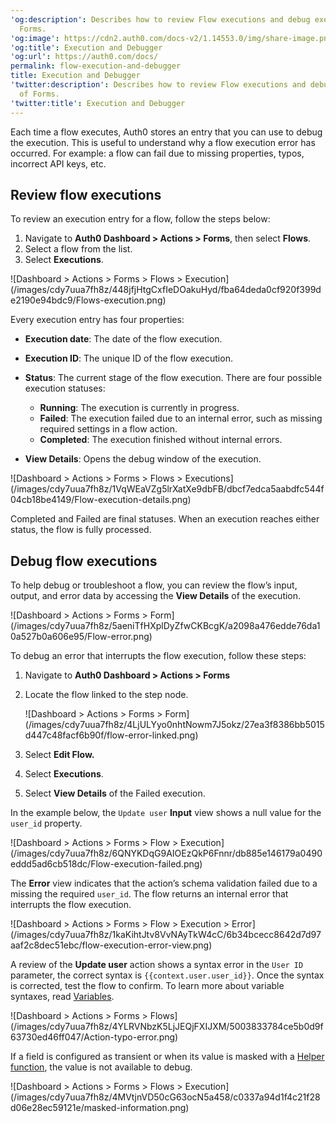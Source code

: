 ---
'og:description': Describes how to review Flow executions and debug executions of
  Forms.
'og:image': https://cdn2.auth0.com/docs-v2/1.14553.0/img/share-image.png
'og:title': Execution and Debugger
'og:url': https://auth0.com/docs/
permalink: flow-execution-and-debugger
title: Execution and Debugger
'twitter:description': Describes how to review Flow executions and debug executions
  of Forms.
'twitter:title': Execution and Debugger
---
Each time a flow executes, Auth0 stores an entry that you can use to debug the execution. This is useful to understand why a flow execution error has occurred. For example: a flow can fail due to missing properties, typos, incorrect API keys, etc.

## Review flow executions

To review an execution entry for a flow, follow the steps below:

1. Navigate to **Auth0 Dashboard > Actions > Forms**, then select **Flows**.
2. Select a flow from the list.
3. Select **Executions**.

<Frame>![Dashboard > Actions > Forms > Flows > Execution](/images/cdy7uua7fh8z/448jfjHtgCxfIeDOakuHyd/fba64deda0cf920f399de2190e94bdc9/Flows-execution.png)</Frame>

Every execution entry has four properties:

* **Execution date**: The date of the flow execution.
* **Execution ID**: The unique ID of the flow execution.
* **Status**: The current stage of the flow execution. There are four possible execution statuses:

  + **Running**: The execution is currently in progress.
  + **Failed**: The execution failed due to an internal error, such as missing required settings in a flow action.
  + **Completed**: The execution finished without internal errors.
* **View Details**: Opens the debug window of the execution.

<Frame>![Dashboard > Actions >  Forms > Flows > Executions](/images/cdy7uua7fh8z/1VqWEaVZg5lrXatXe9dbFB/dbcf7edca5aabdfc544f04cb18be4149/Flow-execution-details.png)</Frame>

<Callout icon="file-lines" color="#0EA5E9" iconType="regular">

Completed and Failed are final statuses. When an execution reaches either status, the flow is fully processed.

</Callout>

## Debug flow executions

To help debug or troubleshoot a flow, you can review the flow’s input, output, and error data by accessing the **View Details** of the execution.

<Frame>![Dashboard > Actions > Forms > Form](/images/cdy7uua7fh8z/5aeniTfHXplDyZfwCKBcgK/a2098a476edde76da10a527b0a606e95/Flow-error.png)</Frame>

To debug an error that interrupts the flow execution, follow these steps:

1. Navigate to **Auth0 Dashboard > Actions > Forms**
2. Locate the flow linked to the step node.

   <Frame>![Dashboard > Actions > Forms > Form](/images/cdy7uua7fh8z/4LjULYyo0nhtNowm7J5okz/27ea3f8386bb5015d447c48facf6b90f/flow-error-linked.png)</Frame>
3. Select **Edit Flow.**
4. Select **Executions**.
5. Select **View Details** of the Failed execution.

In the example below, the `Update user` **Input** view shows a null value for the  `user_id` property.

<Frame>![Dashboard > Actions > Forms > Flow > Execution](/images/cdy7uua7fh8z/6QNYKDqG9AIOEzQkP6Fnnr/db885e146179a0490eddd5ad6cb518dc/Flow-execution-failed.png)</Frame>

The **Error** view indicates that the action’s schema validation failed due to a missing the required `user_id`. The flow returns an internal error that interrupts the flow execution.

<Frame>![Dashboard > Actions > Forms > Flow > Execution > Error](/images/cdy7uua7fh8z/1kaKihtJtv8VvNAyTkW4cC/6b34bcecc8642d7d97aaf2c8dec51ebc/flow-execution-error-view.png)</Frame>

A review of the **Update user** action shows a syntax error in the `User ID` parameter, the correct syntax is `{{context.user.user_id}}`. Once the syntax is corrected, test the flow to confirm. To learn more about variable syntaxes, read [Variables](/docs/customize/forms/variables).

<Frame>![Dashboard > Actions > Forms > Flows](/images/cdy7uua7fh8z/4YLRVNbzK5LjJEQjFXIJXM/5003833784ce5b0d9f63730ed46ff047/Action-typo-error.png)</Frame>

<Callout icon="file-lines" color="#0EA5E9" iconType="regular">

If a field is configured as transient or when its value is masked with a [Helper function](/docs/customize/forms/variables#helper-functions), the value is not available to debug.

<Frame>![Dashboard > Actions > Forms > Flows > Execution](/images/cdy7uua7fh8z/4MVtjnVD50cG63ocN5a458/c0337a94d1f4c21f28d06e28ec59121e/masked-information.png)</Frame>
</Callout>